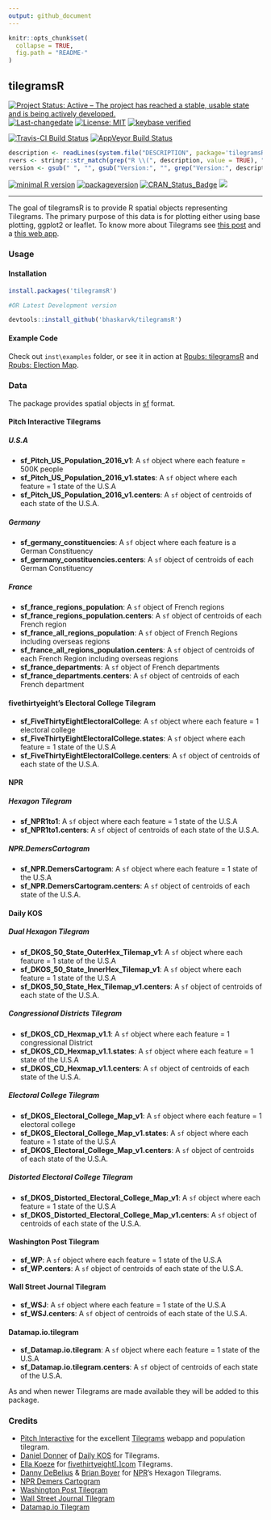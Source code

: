 ```yaml
---
output: github_document
---
```


<!-- README.md is generated from README.Rmd. Please edit that file -->

```r
knitr::opts_chunk$set(
  collapse = TRUE,
  fig.path = "README-"
)
```

## tilegramsR

[![Project Status: Active – The project has reached a stable, usable state and is being actively developed.](http://www.repostatus.org/badges/latest/active.svg)](http://www.repostatus.org/#active) [![Last-changedate](https://img.shields.io/badge/last%20change-`r gsub('-', '--', Sys.Date())`-green.svg)](/commits/master) [![License: MIT](https://img.shields.io/badge/License-MIT-yellow.svg)](https://opensource.org/licenses/MIT) [![keybase verified](https://img.shields.io/badge/keybase-verified-brightgreen.svg)](https://gist.github.com/bhaskarvk/46fbf2ba7b5713151d7e)

[![Travis-CI Build Status](https://travis-ci.org/bhaskarvk/tilegramsR.svg?branch=master)](https://travis-ci.org/bhaskarvk/tilegramsR) [![AppVeyor Build Status](https://ci.appveyor.com/api/projects/status/github/bhaskarvk/tilegramsR?branch=master&svg=true)](https://ci.appveyor.com/project/bhaskarvk/tilegramsR)

```r
description <- readLines(system.file("DESCRIPTION", package='tilegramsR'))
rvers <- stringr::str_match(grep("R \\(", description, value = TRUE), "[0-9]{1,4}\\.[0-9]{1,4}\\.[0-9]{1,4}")[1,1]
version <- gsub(" ", "", gsub("Version:", "", grep("Version:", description, value = TRUE)))
```

[![minimal R version](https://img.shields.io/badge/R%3E%3D-`r rvers`-6666ff.svg)](https://cran.r-project.org/) [![packageversion](https://img.shields.io/badge/Package%20version-`r version`-orange.svg?style=flat-square)](commits/master) [![CRAN_Status_Badge](http://www.r-pkg.org/badges/version/tilegramsR)](https://cran.r-project.org/package=tilegramsR) [![](http://cranlogs.r-pkg.org/badges/grand-total/tilegramsR)](http://cran.rstudio.com/web/packages/tilegramsR/index.html)


----

The goal of tilegramsR is to provide R spatial objects representing Tilegrams. The primary purpose of this data is for plotting either using base plotting, ggplot2 or leaflet.
To know more about Tilegrams see [this post](https://github.com/PitchInteractiveInc/tilegrams/blob/master/MANUAL.md) and a [this web app](https://pitchinteractiveinc.github.io/tilegrams/).

### Usage

#### Installation

```r
install.packages('tilegramsR')

#OR Latest Development version

devtools::install_github('bhaskarvk/tilegramsR')
```

#### Example Code

Check out `inst\examples` folder, or see it in action at [Rpubs: tilegramsR](http://rpubs.com/bhaskarvk/tilegramsR) and [Rpubs: Election Map](http://rpubs.com/bhaskarvk/electoral-Map-2016).


### Data

The package provides spatial objects in [sf](https://github.com/edzer/sfr) format.

#### Pitch Interactive Tilegrams

##### U.S.A

- **sf_Pitch_US_Population_2016_v1**: A `sf` object where each feature = 500K people
- **sf_Pitch_US_Population_2016_v1.states**: A `sf` object where each feature =  1 state of the U.S.A 
- **sf_Pitch_US_Population_2016_v1.centers**: A `sf` object of centroids of each state of the U.S.A.

##### Germany

- **sf_germany_constituencies**: A `sf` object where each feature is a German Constituency
- **sf_germany_constituencies.centers**: A `sf` object of centroids of each German Constituency

##### France

- **sf_france_regions_population**: A `sf` object of French regions
- **sf_france_regions_population.centers**: A `sf` object of centroids of each French region
- **sf_france_all_regions_population**: A `sf` object of French Regions including overseas regions
- **sf_france_all_regions_population.centers**: A `sf` object of centroids of each French Region including overseas regions
- **sf_france_departments**: A `sf` object of French departments
- **sf_france_departments.centers**: A `sf` object of centroids of each French department

#### fivethirtyeight's Electoral College Tilegram

- **sf_FiveThirtyEightElectoralCollege**: A `sf` object where each feature = 1 electoral college
- **sf_FiveThirtyEightElectoralCollege.states**: A `sf` object where each feature =  1 state of the U.S.A 
- **sf_FiveThirtyEightElectoralCollege.centers**: A `sf` object of centroids of each state of the U.S.A.

#### NPR  

##### Hexagon Tilegram

- **sf_NPR1to1**: A `sf` object where each feature =  1 state of the U.S.A
- **sf_NPR1to1.centers**: A `sf` object of centroids of each state of the U.S.A.

##### NPR.DemersCartogram

- **sf_NPR.DemersCartogram**: A `sf` object where each feature =  1 state of the U.S.A
- **sf_NPR.DemersCartogram.centers**: A `sf` object of centroids of each state of the U.S.A.


#### Daily KOS

##### Dual Hexagon Tilegram

- **sf_DKOS_50_State_OuterHex_Tilemap_v1**: A `sf` object where each feature =  1 state of the U.S.A
- **sf_DKOS_50_State_InnerHex_Tilemap_v1**: A `sf` object where each feature =  1 state of the U.S.A
- **sf_DKOS_50_State_Hex_Tilemap_v1.centers**: A `sf` object of centroids of each state of the U.S.A.

##### Congressional Districts Tilegram

- **sf_DKOS_CD_Hexmap_v1.1**: A `sf` object where each feature = 1 congressional District
- **sf_DKOS_CD_Hexmap_v1.1.states**: A `sf` object where each feature =  1 state of the U.S.A
- **sf_DKOS_CD_Hexmap_v1.1.centers**: A `sf` object of centroids of each state of the U.S.A.

##### Electoral College Tilegram

- **sf_DKOS_Electoral_College_Map_v1**: A `sf` object where each feature = 1 electoral college
- **sf_DKOS_Electoral_College_Map_v1.states**: A `sf` object where each feature =  1 state of the U.S.A
- **sf_DKOS_Electoral_College_Map_v1.centers**: A `sf` object of centroids of each state of the U.S.A.

##### Distorted Electoral College Tilegram

- **sf_DKOS_Distorted_Electoral_College_Map_v1**: A `sf` object where each feature =  1 state of the U.S.A
- **sf_DKOS_Distorted_Electoral_College_Map_v1.centers**: A `sf` object of centroids of each state of the U.S.A.

#### Washington Post Tilegram

- **sf_WP**: A `sf` object where each feature =  1 state of the U.S.A
- **sf_WP.centers**: A `sf` object of centroids of each state of the U.S.A.

#### Wall Street Journal Tilegram

- **sf_WSJ**: A `sf` object where each feature =  1 state of the U.S.A
- **sf_WSJ.centers**: A `sf` object of centroids of each state of the U.S.A.

#### Datamap.io.tilegram

- **sf_Datamap.io.tilegram**: A `sf` object where each feature =  1 state of the U.S.A
- **sf_Datamap.io.tilegram.centers**: A `sf` object of centroids of each state of the U.S.A.

As and when newer Tilegrams are made available they will be added to this package.

### Credits

- [Pitch Interactive](https://twitter.com/pitchinc) for the excellent [Tilegrams](https://pitchinteractiveinc.github.io/tilegrams/) webapp and population tilegram.
- [Daniel Donner](https://twitter.com/donnermaps) of [Daily KOS](https://refinery.dailykosbeta.com/elections-maps) for Tilegrams.
- [Ella Koeze](https://twitter.com/ellawinthrop) for [fivethirtyeight[.]com](https://projects.fivethirtyeight.com/2016-election-forecast/) Tilegrams.
- [Danny DeBelius](https://twitter.com/dannydb) & [Brian Boyer](https://twitter.com/brianboyer) for [NPR](http://blog.apps.npr.org/2015/05/11/hex-tile-maps.html)'s Hexagon Tilegrams.
- [NPR Demers Cartogram](http://www.npr.org/2016/10/18/498406765/npr-battleground-map-hillary-clinton-is-winning-and-its-not-close)
- [Washington Post Tilegram](https://www.washingtonpost.com/graphics/politics/2016-election/50-state-poll/)
- [Wall Street Journal Tilegram](http://graphics.wsj.com/elections/2016/2016-electoral-college-map-predictions/)
- [Datamap.io Tilegram](https://elections.datamap.io/us/2016/09/23/electoral_college_forecast)
